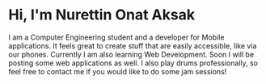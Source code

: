 # Hi, I'm Nurettin Onat Aksak

I am a Computer Engineering student and a developer for Mobile applications. It feels great to create stuff that are easily accessible, like via our phones. Currently I am also learning Web Development. Soon I will be posting some web applications as well. I also play drums professionally, so feel free to contact me if you would like to do some jam sessions!


<!-- I write mobile applications for the Android platform. Here you can check out some of my work so far. --!>
